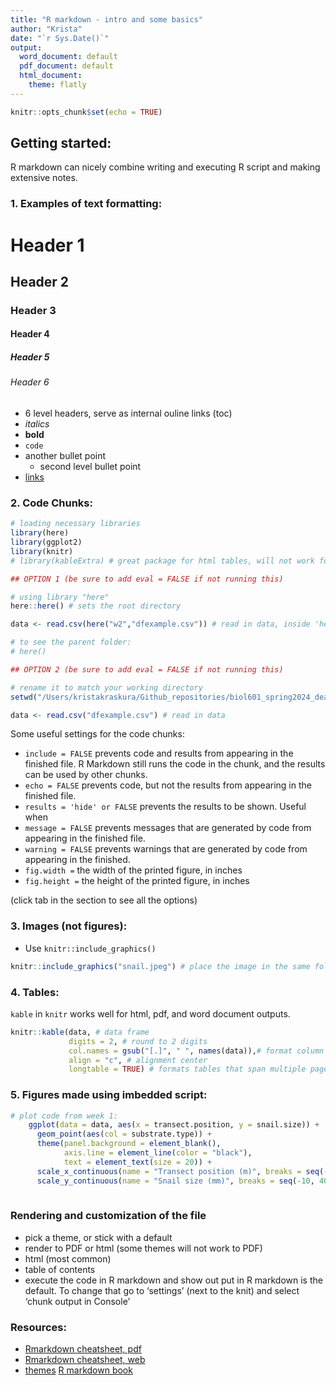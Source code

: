 ```yaml
---
title: "R markdown - intro and some basics"
author: "Krista"
date: "`r Sys.Date()`"
output:
  word_document: default
  pdf_document: default
  html_document:
    theme: flatly
---
```


```r
knitr::opts_chunk$set(echo = TRUE)
```

## Getting started:

R markdown can nicely combine writing and executing R script and making extensive notes. 

### 1. Examples of text formatting:

# Header 1

## Header 2

### Header 3

#### Header 4

##### Header 5

###### Header 6

-   6 level headers, serve as internal ouline links (toc)
-   *italics*\
-   **bold**
-   `code`
-   another bullet point
    -   second level bullet point
-   [links](https://rmarkdown.rstudio.com/lesson-15.HTML)

### 2. Code Chunks:

```r
# loading necessary libraries 
library(here)
library(ggplot2)
library(knitr)
# library(kableExtra) # great package for html tables, will not work for pdf and word exports
```

```r

## OPTION 1 (be sure to add eval = FALSE if not running this)

# using library "here"
here::here() # sets the root directory

data <- read.csv(here("w2","dfexample.csv")) # read in data, inside 'here()' we write the path to our data from the root directory (e.g., w1 is a folder that holds the csv file)

# to see the parent folder:
# here()

```

```r

## OPTION 2 (be sure to add eval = FALSE if not running this)

# rename it to match your working directory
setwd("/Users/kristakraskura/Github_repositories/biol601_spring2024_dealing_w_data/w2/")

data <- read.csv("dfexample.csv") # read in data

```

Some useful settings for the code chunks:

-   `include = FALSE` prevents code and results from appearing in the
    finished file. R Markdown still runs the code in the chunk, and the
    results can be used by other chunks.
-   `echo = FALSE` prevents code, but not the results from appearing in
    the finished file.
-   `results = 'hide' or FALSE` prevents the results to be shown. Useful
    when
-   `message = FALSE` prevents messages that are generated by code from
    appearing in the finished file.
-   `warning = FALSE` prevents warnings that are generated by code from
    appearing in the finished.
-   `fig.width =` the width of the printed figure, in inches
-   `fig.height =` the height of the printed figure, in inches

(click tab in the section to see all the options)

### 3. Images (not figures):

-   Use `knitr::include_graphics()`

```r

knitr::include_graphics("snail.jpeg") # place the image in the same folder as the rmd file

```

### 4. Tables:

`kable` in `knitr` works well for html, pdf, and word document outputs. 

```r
  
knitr::kable(data, # data frame
             digits = 2, # round to 2 digits 
             col.names = gsub("[.]", " ", names(data)),# format column names, substitute the dots with spaces
             align = "c", # alignment center 
             longtable = TRUE) # formats tables that span multiple pages

```



### 5. Figures made using imbedded script:

```r

# plot code from week 1:
	ggplot(data = data, aes(x = transect.position, y = snail.size)) +
	  geom_point(aes(col = substrate.type)) +
	  theme(panel.background = element_blank(),
	        axis.line = element_line(color = "black"),
	        text = element_text(size = 20)) +
	  scale_x_continuous(name = "Transect position (m)", breaks = seq(-10, 20, by =2)) +
	  scale_y_continuous(name = "Snail size (mm)", breaks = seq(-10, 40, by = 5))
	

```

### Rendering and customization of the file

-   pick a theme, or stick with a default
-   render to PDF or html (some themes will not work to PDF)
-   html (most common)
-   table of contents
-   execute the code in R markdown and show out put in R markdown is the
    default. To change that go to 'settings' (next to the knit) and
    select 'chunk output in Console'

### Resources:

-   [Rmarkdown cheatsheet,
    pdf](https://rmarkdown.rstudio.com/lesson-15.HTML)
-   [Rmarkdown cheatsheet,
    web](https://rstudio.github.io/cheatsheets/html/rmarkdown.html)
-   [themes](https://rpubs.com/ranydc/rmarkdown_themes) [R markdown
    book](https://rmarkdown.rstudio.com/lesson-1.html)
